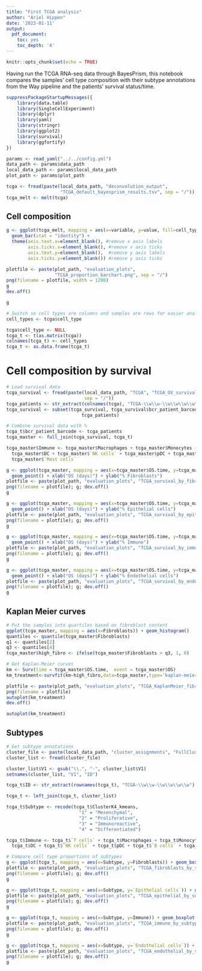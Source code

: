 ```yaml
---
title: "First TCGA analysis"
author: "Ariel Hippen"
date: '2023-01-11'
output: 
  pdf_document:
    toc: yes
    toc_depth: '4'
---
```


```r
knitr::opts_chunk$set(echo = TRUE)
```

Having run the TCGA RNA-seq data through BayesPrism, this notebook compares the samples' cell type composition with their subtype annotations from the Way pipeline and the patients' survival status/time.

```r
suppressPackageStartupMessages({
    library(data.table)
    library(SingleCellExperiment)
    library(dplyr)
    library(yaml)
    library(stringr)
    library(ggplot2)
    library(survival)
    library(ggfortify)
})

params <- read_yaml("../../config.yml")
data_path <- params$data_path
local_data_path <- params$local_data_path
plot_path <- params$plot_path
```

```r
tcga <- fread(paste(local_data_path, "deconvolution_output", 
                    "TCGA_default_bayesprism_results.tsv", sep = "/"))
tcga_melt <- melt(tcga)
```

## Cell composition

```r
g <- ggplot(tcga_melt, mapping = aes(x=variable, y=value, fill=cell_type, color=cell_type)) +
  geom_bar(stat = "identity") + 
  theme(axis.text.x=element_blank(), #remove x axis labels
        axis.ticks.x=element_blank(), #remove x axis ticks
        axis.text.y=element_blank(),  #remove y axis labels
        axis.ticks.y=element_blank()) #remove y axis ticks

plotfile <- paste(plot_path, "evaluation_plots",
                  "TCGA_proportion_barchart.png", sep = "/")
png(filename = plotfile, width = 1200)
g
dev.off()

g
```


```r
# Switch so cell types are columns and samples are rows for easier analysis
cell_types <- tcga$cell_type

tcga$cell_type <- NULL
tcga_t <- t(as.matrix(tcga))
colnames(tcga_t) <- cell_types
tcga_t <- as.data.frame(tcga_t)
```

# Cell composition by survival

```r
# Load survival data
tcga_survival <- fread(paste(local_data_path, "TCGA", "TCGA_OV_survival.tsv", 
                             sep = "/"))
tcga_patients <- str_extract(colnames(tcga), "TCGA-\\w\\w-\\w\\w\\w\\w")
tcga_survival <- subset(tcga_survival, tcga_survival$bcr_patient_barcode %in%
                            tcga_patients)
```

```r
# Combine survival data with %
tcga_t$bcr_patient_barcode <- tcga_patients
tcga_master <- full_join(tcga_survival, tcga_t)

tcga_master$Immune <- tcga_master$Macrophages + tcga_master$Monocytes + tcga_master$`Plasma cells` +
  tcga_master$DC + tcga_master$`NK cells` + tcga_master$pDC + tcga_master$`B cells` + tcga_master$ILC +
  tcga_master$`Mast cells`
```

```r
g <- ggplot(tcga_master, mapping = aes(x=tcga_master$OS.time, y=tcga_master$Fibroblasts)) +
  geom_point() + xlab("OS (days)") + ylab("% Fibroblasts")
plotfile <- paste(plot_path, "evaluation_plots", "TCGA_survival_by_fibroblasts.png", sep = "/")
png(filename = plotfile); g; dev.off()
g

g <- ggplot(tcga_master, mapping = aes(x=tcga_master$OS.time, y=tcga_master$`Epithelial cells`)) +
  geom_point() + xlab("OS (days)") + ylab("% Epithelial cells")
plotfile <- paste(plot_path, "evaluation_plots", "TCGA_survival_by_epithelial.png", sep = "/")
png(filename = plotfile); g; dev.off()
g

g <- ggplot(tcga_master, mapping = aes(x=tcga_master$OS.time, y=tcga_master$Immune)) +
  geom_point() + xlab("OS (days)") + ylab("% Immune")
plotfile <- paste(plot_path, "evaluation_plots", "TCGA_survival_by_immune.png", sep = "/")
png(filename = plotfile); g; dev.off()
g

g <- ggplot(tcga_master, mapping = aes(x=tcga_master$OS.time, y=tcga_master$`Endothelial cells`)) +
  geom_point() + xlab("OS (days)") + ylab("% Endothelial cells")
plotfile <- paste(plot_path, "evaluation_plots", "TCGA_survival_by_endothelial_cells.png", sep = "/")
png(filename = plotfile); g; dev.off()
g
```

## Kaplan Meier curves

```r
# Put the samples into quartiles based on fibroblast content
ggplot(tcga_master, mapping = aes(x=Fibroblasts)) + geom_histogram()
quantiles <- quantile(tcga_master$Fibroblasts)
q1 <- quantiles[2]
q3 <- quantiles[4]
tcga_master$high_fibro <- ifelse(tcga_master$Fibroblasts > q3, 1, 0)
```

```r
# Get Kaplan-Meier curves
km <- Surv(time = tcga_master$OS.time,  event = tcga_master$OS)
km_treatment<-survfit(km~high_fibro,data=tcga_master,type='kaplan-meier',conf.type='log')

plotfile <- paste(plot_path, "evaluation_plots", "TCGA_KaplanMeier_fibroblasts.png", sep = "/")
png(filename = plotfile)
autoplot(km_treatment)
dev.off()

autoplot(km_treatment)
```

## Subtypes

```r
# Get subtype annotations
cluster_file <- paste(local_data_path, "cluster_assignments", "FullClusterMembership.csv", sep = "/")
cluster_list <- fread(cluster_file)

cluster_list$V1 <- gsub("\\.", "-", cluster_list$V1)
setnames(cluster_list, "V1", "ID")

tcga_t$ID <- str_extract(rownames(tcga_t), "TCGA-\\w\\w-\\w\\w\\w\\w")

tcga_t <- left_join(tcga_t, cluster_list)

tcga_t$Subtype <- recode(tcga_t$ClusterK4_kmeans,
                           "1" = "Mesenchymal",
                           "2" = "Proliferative",
                           "3" = "Immunoreactive",
                           "4" = "Differentiated")

tcga_t$Immune <- tcga_t$`T cells` + tcga_t$Macrophages + tcga_t$Monocytes + tcga_t$`Plasma cells` +
  tcga_t$DC + tcga_t$`NK cells` + tcga_t$pDC + tcga_t$`B cells` + tcga_t$ILC + tcga_t$`Mast cells`
```

```r
# Compare cell type proportions of subtypes
g <- ggplot(tcga_t, mapping = aes(x=Subtype, y=Fibroblasts)) + geom_boxplot()
plotfile <- paste(plot_path, "evaluation_plots", "TCGA_fibroblasts_by_subtype.png", sep = "/")
png(filename = plotfile); g; dev.off()
g

g <- ggplot(tcga_t, mapping = aes(x=Subtype, y=`Epithelial cells`)) + geom_boxplot()
plotfile <- paste(plot_path, "evaluation_plots", "TCGA_epithelial_by_subtype.png", sep = "/")
png(filename = plotfile); g; dev.off()
g

g <- ggplot(tcga_t, mapping = aes(x=Subtype, y=Immune)) + geom_boxplot()
plotfile <- paste(plot_path, "evaluation_plots", "TCGA_immune_by_subtype.png", sep = "/")
png(filename = plotfile); g; dev.off()
g

g <- ggplot(tcga_t, mapping = aes(x=Subtype, y=`Endothelial cells`)) + geom_boxplot()
plotfile <- paste(plot_path, "evaluation_plots", "TCGA_endothelial_by_subtype.png", sep = "/")
png(filename = plotfile); g; dev.off()
g
```

